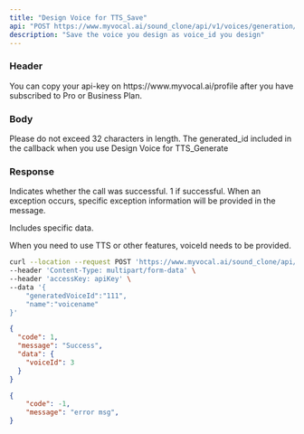 ---
title: "Design Voice for TTS_Save"
api: "POST https://www.myvocal.ai/sound_clone/api/v1/voices/generation/save"
description: "Save the voice you design as voice_id you design"
---

### Header
<ParamField header="accessKey"   type="string" required>
  You can copy your api-key on https://www.myvocal.ai/profile after you have subscribed to Pro or Business Plan.
</ParamField>

### Body
<ParamField body="name" type="string" required>
Please do not exceed 32 characters in length.
</ParamField>
<ParamField body="generatedVoiceId" type="string" required>
The generated_id included in the callback when you use Design Voice for TTS_Generate
</ParamField>





### Response
<ResponseField name="code" type="number">
  Indicates whether the call was successful. 1 if successful.
</ResponseField>

<ResponseField name="message" type="string">
  When an exception occurs, specific exception information will be provided in the message.
</ResponseField>

<ResponseField name="data" type="object">

Includes specific data.

<Expandable title="Toggle object">

<ResponseField name="voiceId" type="string">
  When you need to use TTS or other features, voiceId needs to be provided.
</ResponseField>

</Expandable>

</ResponseField>


<RequestExample>

```bash Example Request
curl --location --request POST 'https://www.myvocal.ai/sound_clone/api/v1/voices/generation/save' \
--header 'Content-Type: multipart/form-data' \
--header 'accessKey: apiKey' \
--data '{
    "generatedVoiceId":"111",
    "name":"voicename"
}'
```
</RequestExample>

<ResponseExample>

```json success
{
  "code": 1,
  "message": "Success",
  "data": {
    "voiceId": 3
  }
}
```
```json error 
{
  	"code": -1,
	"message": "error msg",
}
```

</ResponseExample>
